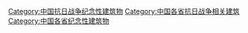 [[Category:中国抗日战争纪念性建筑物|Category:中国抗日战争纪念性建筑物]]
[[Category:中国各省抗日战争相关建筑|Category:中国各省抗日战争相关建筑]]
[[Category:中国各省纪念性建筑物|Category:中国各省纪念性建筑物]]